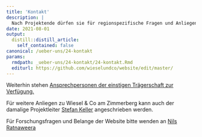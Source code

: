 ```yaml
---
title: 'Kontakt'
description: |
  Nach Projektende dürfen sie für regionspezifische Fragen und Anliegen zu Wiesel & Co so vorgehen: 
date: 2021-08-01
output:
  distill::distill_article:
    self_contained: false
canonical: /ueber-uns/24-kontakt
params:
  rmdpath: _ueber-uns/24-kontakt/24-kontakt.Rmd
  editurl: https://github.com/wieselundco/website/edit/master/
---
```


Weiterhin stehen [Ansprechpersonen der einstigen Trägerschaft zur Verfügung.](https://wieselundco.github.io/website/ueber-uns/27-die-traegerschaft-wir-stellen-uns-vor/)
  
  Für weitere Anliegen zu Wiesel & Co am Zimmerberg kann auch der damalige Projektleiter [Stefan Keller](mailto:umschwung@gmail.com) angeschrieben werden.

  Für Forschungsfragen und Belange der Website bitte wenden an [Nils Ratnaweera](mailto:nils.ratnaweera@zhaw.ch)




```r



```

<!--http://wieselundco.ch/ueber-uns/24-kontakt-->
